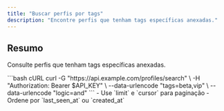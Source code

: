 ```yaml
---
title: "Buscar perfis por tags"
description: "Encontre perfis que tenham tags específicas anexadas."
---
```


## Resumo

Consulte perfis que tenham tags específicas anexadas.

<Steps>
<Step title="Filtrar por uma ou múltiplas tags">
  <RequestExample>
  ```bash cURL
  curl -G "https://api.example.com/profiles/search" \
    -H "Authorization: Bearer $API_KEY" \
    --data-urlencode "tags=beta,vip" \
    --data-urlencode "logic=and"
  ```
  </RequestExample>
</Step>

<Step title="Paginação e ordenação">
  - Use `limit` e `cursor` para paginação
  - Ordene por `last_seen_at` ou `created_at`
</Step>
</Steps>
